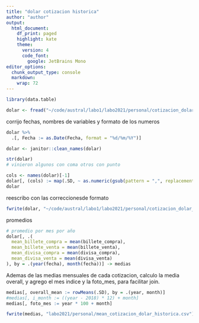 ```yaml
---
title: "dolar cotizacion historica"
author: "author"
output:
  html_document:
    df_print: paged
    highlight: kate
    theme:
      version: 4
      code_font: 
        google: JetBrains Mono
editor_options:
  chunk_output_type: console
  markdown:
    wrap: 72
---
```


```r
library(data.table)
```

```r
dolar <- fread("~/code/austral/labo1/labo2021/personal/cotizacion_dolar_historica.csv")
```

corrijo fechas, nombres de variables y formato de los numeros

```r
dolar %>%
  .[, Fecha := as.Date(Fecha, format = "%d/%m/%Y")]

dolar <- janitor::clean_names(dolar)

str(dolar)
# vinieron algunos con coma otros con punto

cols <- names(dolar)[-1]
dolar[, (cols) := map(.SD, ~ as.numeric(gsub(pattern = ",", replacement = ".", .x))), , .SDcols = cols]
dolar
```

reescribo con las correccionesde formato

```r
fwrite(dolar, "~/code/austral/labo1/labo2021/personal/cotizacion_dolar_historica.csv")
```

promedios

```r
# promedio por mes por año
dolar[, .(
  mean_billete_compra = mean(billete_compra),
  mean_billete_venta = mean(billete_venta),
  mean_divisa_compra = mean(divisa_compra),
  mean_divisa_venta = mean(divisa_venta)
), by = .(year(fecha), month(fecha))] -> medias
```

Ademas de las medias mensuales de cada cotizacion, calculo la media overall, y agrego
el mes indice y la foto_mes, para facilitar join.

```r
medias[, overall_mean := rowMeans(.SD), by = .(year, month)]
#medias[, i_month := ((year - 2018) * 12) + month]
medias[, foto_mes := year * 100 + month]
```

```r
fwrite(medias, "labo2021/personal/mean_cotizacion_dolar_historica.csv")
```


